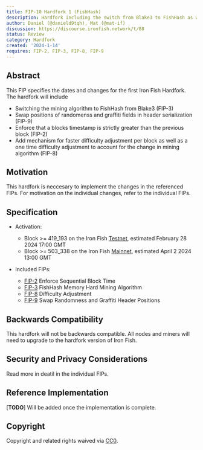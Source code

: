 ```yaml
---
title: FIP-10 Hardfork 1 (FishHash)
description: Hardfork including the switch from Blake3 to FishHash as well as accompanying changes.
author: Daniel (@danield9tqh), Mat (@mat-if)
discussion: https://discourse.ironfish.network/t/88
status: Review
category: Hardfork
created: '2024-1-14'
requires: FIP-2, FIP-3, FIP-8, FIP-9
---
```


## Abstract
This FIP specifies the dates and changes for the first Iron Fish Hardfork. The hardfork will include
- Switching the mining algorithm to FishHash from Blake3 (FIP-3)
- Swap positions of randomenss and graffiti fields in header serialization (FIP-9)
- Enforce that a blocks timestamp is strictly greater than the previous block (FIP-2)
- Add mechanism for faster difficulty adjustment per block as well as a one time difficulty adjustment to account for the change in mining algorithm (FIP-8)

## Motivation

This hardfork is neccesary to implement the changes in the referenced FIPs. For motivation on the individual changes, refer to the individual FIPs.

## Specification
- Activation:
    - Block >= 419_193 on the Iron Fish [Testnet](https://testnet.explorer.ironfish.network/), estimated February 28 2024 17:00 GMT
    - Block >= 503_338 on the Iron Fish [Mainnet](https://explorer.ironfish.network/), estimated April 2 2024 13:00 GMT

- Included FIPs:
    - [FIP-2](/fips/fip-2-enforce-sequential-block-time) Enforce Sequential Block Time
    - [FIP-3](/fips/fip-3-memory-hard-mining-algorithm) FishHash Memory Hard Mining Algorithm
    - [FIP-8](/fips/fip-8-difficulty-adjustment) Difficulty Adjustment
    - [FIP-9](/fips/fip-9-swap-randomness-and-graffiti) Swap Randomness and Graffiti Header Positions

## Backwards Compatibility 

This hardfork will not be backwards compatible. All nodes and miners will need to upgrade to the hardfork version of Iron Fish.

## Security and Privacy Considerations

Read more in deatil in the individual FIPs.

## Reference Implementation

[**TODO**] Will be added once the implementation is complete.

## Copyright

Copyright and related rights waived via [CC0](https://creativecommons.org/share-your-work/public-domain/cc0/).
